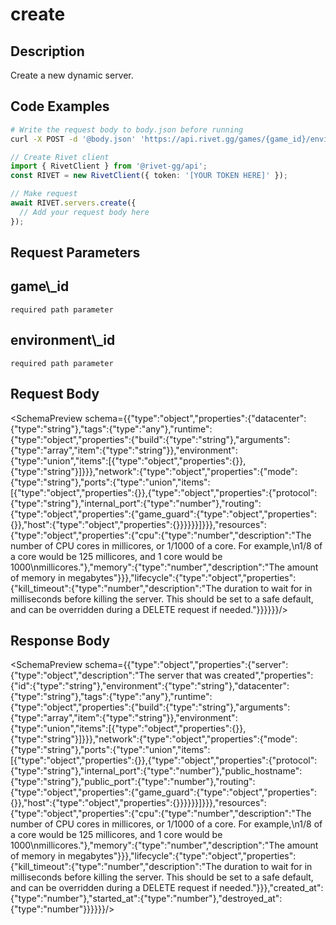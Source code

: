 
# create



## Description

Create a new dynamic server.


## Code Examples

<CodeGroup title='Request' tag='POST' label='https://api.rivet.gg/games/{game_id}/environments/{environment_id}/servers'>

```bash {{ "title": "cURL" }}
# Write the request body to body.json before running
curl -X POST -d '@body.json' 'https://api.rivet.gg/games/{game_id}/environments/{environment_id}/servers'
```

```ts
// Create Rivet client
import { RivetClient } from '@rivet-gg/api';
const RIVET = new RivetClient({ token: '[YOUR TOKEN HERE]' });

// Make request
await RIVET.servers.create({
  // Add your request body here
});
```

</CodeGroup>

## Request Parameters
<div className="property ml-4">
<div className="flex flex-row items-center my-2">
<h2 className="text-lg font-bold text-cream-50 m-0">game\_id</h2><code className="m-0 ml-4 pb-0 pt-0.5 text-cream-500"><span className="font-normal text-cream-600">required</span> path parameter</code>
</div>

</div>
<div className="property ml-4">
<div className="flex flex-row items-center my-2">
<h2 className="text-lg font-bold text-cream-50 m-0">environment\_id</h2><code className="m-0 ml-4 pb-0 pt-0.5 text-cream-500"><span className="font-normal text-cream-600">required</span> path parameter</code>
</div>

</div>

## Request Body
<SchemaPreview schema={{"type":"object","properties":{"datacenter":{"type":"string"},"tags":{"type":"any"},"runtime":{"type":"object","properties":{"build":{"type":"string"},"arguments":{"type":"array","item":{"type":"string"}},"environment":{"type":"union","items":[{"type":"object","properties":{}},{"type":"string"}]}}},"network":{"type":"object","properties":{"mode":{"type":"string"},"ports":{"type":"union","items":[{"type":"object","properties":{}},{"type":"object","properties":{"protocol":{"type":"string"},"internal_port":{"type":"number"},"routing":{"type":"object","properties":{"game_guard":{"type":"object","properties":{}},"host":{"type":"object","properties":{}}}}}}]}}},"resources":{"type":"object","properties":{"cpu":{"type":"number","description":"The number of CPU cores in millicores, or 1/1000 of a core. For example,\n1/8 of a core would be 125 millicores, and 1 core would be 1000\nmillicores."},"memory":{"type":"number","description":"The amount of memory in megabytes"}}},"lifecycle":{"type":"object","properties":{"kill_timeout":{"type":"number","description":"The duration to wait for in milliseconds before killing the server. This should be set to a safe default, and can be overridden during a DELETE request if needed."}}}}}}/>
## Response Body
<SchemaPreview schema={{"type":"object","properties":{"server":{"type":"object","description":"The server that was created","properties":{"id":{"type":"string"},"environment":{"type":"string"},"datacenter":{"type":"string"},"tags":{"type":"any"},"runtime":{"type":"object","properties":{"build":{"type":"string"},"arguments":{"type":"array","item":{"type":"string"}},"environment":{"type":"union","items":[{"type":"object","properties":{}},{"type":"string"}]}}},"network":{"type":"object","properties":{"mode":{"type":"string"},"ports":{"type":"union","items":[{"type":"object","properties":{}},{"type":"object","properties":{"protocol":{"type":"string"},"internal_port":{"type":"number"},"public_hostname":{"type":"string"},"public_port":{"type":"number"},"routing":{"type":"object","properties":{"game_guard":{"type":"object","properties":{}},"host":{"type":"object","properties":{}}}}}}]}}},"resources":{"type":"object","properties":{"cpu":{"type":"number","description":"The number of CPU cores in millicores, or 1/1000 of a core. For example,\n1/8 of a core would be 125 millicores, and 1 core would be 1000\nmillicores."},"memory":{"type":"number","description":"The amount of memory in megabytes"}}},"lifecycle":{"type":"object","properties":{"kill_timeout":{"type":"number","description":"The duration to wait for in milliseconds before killing the server. This should be set to a safe default, and can be overridden during a DELETE request if needed."}}},"created_at":{"type":"number"},"started_at":{"type":"number"},"destroyed_at":{"type":"number"}}}}}}/>
